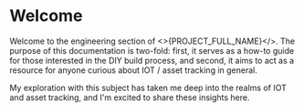 
# Welcome

Welcome to the engineering section of <>{PROJECT_FULL_NAME}</>. The purpose of this documentation is two-fold:
first, it serves as a how-to guide for those interested in the DIY build process, and second, it aims to act as a
resource for anyone curious about IOT / asset tracking in general.

My exploration with this subject has taken me deep into the realms of IOT and asset tracking, and I'm excited to share these insights here.

